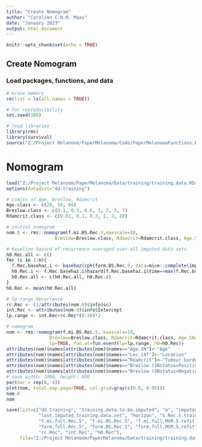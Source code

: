 ```yaml
---
title: "Create Nomogram"
author: "Carolien C.H.M. Maas"
date: "January 2023"
output: html_document
---
```


```r
knitr::opts_chunk$set(echo = TRUE)
```

## Create Nomogram

### Load packages, functions, and data 
```r
# erase memory
rm(list = ls(all.names = TRUE))

# for reproducibility
set.seed(100)

# load libraries
library(rms)
library(survival)
source("Z:/Project Melanoom/PaperMelanoma/Code/PaperMelanomaFunctions.R")
```

# Nomogram
```r
load("Z:/Project Melanoom/PaperMelanoma/Data/training/training.data.RData")
options(datadist="dd.training")

# Limits of Age, Breslow, Rdamcrit
Age.class <- c(20, 50, 80)
Breslow.class <- c(0.1, 0.3, 0.6, 1, 2, 3, 7)
Rdamcrit.class <- c(0.01, 0.1, 0.3, 1, 3, 10)

# initial nomogram
nom.0 <- rms::nomogram(f.mi.BS.Rec.5,maxscale=10,
                  Breslow=Breslow.class, Rdamcrit=Rdamcrit.class, Age.SN=Age.class)

# baseline hazard of recurrence averaged over all imputed data sets
h0.Rec.all <- c()
for (i in 1:m){
  f.Rec.basehaz.i <- basehaz(cph(form.BS.Rec.5, data=mice::complete(imputed.training.data, i), se.fit=TRUE, x=TRUE, y=TRUE))
  h0.Rec.i <- f.Rec.basehaz.i$hazard[f.Rec.basehaz.i$time==max(f.Rec.basehaz.i$time[f.Rec.basehaz.i$time<=horizon])]
  h0.Rec.all <- c(h0.Rec.all, h0.Rec.i)
}
h0.Rec <- mean(h0.Rec.all)

# lp range Recurrence
rc.Rec <- (1/attributes(nom.0)$info$sc)
int.Rec <- attributes(nom.0)$info$Intercept
lp.range <- int.Rec+rc.Rec*(0:10)*2

# nomogram
nom <- rms::nomogram(f.mi.BS.Rec.5, maxscale=10,
                Breslow=Breslow.class, Rdamcrit=Rdamcrit.class, Age.SN=Age.class,
                lp=TRUE, fun.at=fun.event(lp=lp.range, h0=h0.Rec))
attributes(nom)$names[attributes(nom)$names=="Age.SN"]<-"Age"
attributes(nom)$names[attributes(nom)$names=="Loc_CAT"]<-"Location"
attributes(nom)$names[attributes(nom)$names=="Rdamcrit"]<-"Tumour burden"
attributes(nom)$names[attributes(nom)$names=="Breslow (SNstatus=Positive)"]<-"Breslow (positive SN)"
attributes(nom)$names[attributes(nom)$names=="Breslow (SNstatus=Negative)"]<-"Breslow (negative SN)"
# save width: 1000, height: 800
par(mar = rep(0, 4))
plot(nom, total.sep.page=TRUE, col.grid=gray(c(0.8, 0.95)))
nom.0
nom

save(list=c("dd.training", "training.data.to.be.imputed", "m", "imputed.training.data", 
            "last.imputed.training.data.set", "horizon", "S.Rec.5.training", "S.MSM.5.training",
            "f.mi.full.Rec.5", "f.mi.BS.Rec.5", "f.mi.full.MSM.5.refit", "f.mi.BS.MSM.5.refit", "MSM.cal.fact", "c.Breslow", 
            "form.full.Rec.5", "form.BS.Rec.5", "form.full.MSM.5.refit", "form.BS.MSM.5.refit", 
            "rc.Rec", "int.Rec", "h0.Rec"),
     file="Z:/Project Melanoom/PaperMelanoma/Data/training/training.data.Rdata", compress=TRUE)
```
